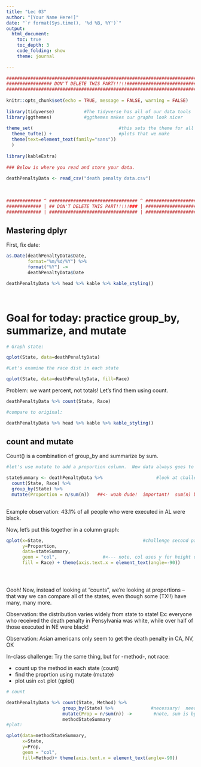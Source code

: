 ```yaml
---
title: "Lec 03"
author: "[Your Name Here!]"
date: "`r format(Sys.time(), '%d %B, %Y')`"
output: 
  html_document:
    toc: true
    toc_depth: 3
    code_folding: show
    theme: journal
  
---
```


```r
###########################################################################
################# DON'T DELETE THIS PART!!!!!##############################
###########################################################################
                                                                          #
knitr::opts_chunk$set(echo = TRUE, message = FALSE, warning = FALSE)      #
                                                                          #
library(tidyverse)           #The tidyverse has all of our data tools     #
library(ggthemes)            #ggthemes makes our graphs look nicer        #
                                                                          # 
theme_set(                                #this sets the theme for all    #
  theme_tufte() +                         #plots that we make             #
  theme(text=element_text(family="sans"))                                 #
  )                                                                       #
                                                                          #
library(kableExtra)                                                                          #
                                                                          #
### Below is where you read and store your data.                          #
                                                                          #
deathPenaltyData <- read_csv("death penalty data.csv")
                                                                          #
                                                                          #
                                                                          #
############# ^ ################################# ^ #######################
############# | ## DON'T DELETE THIS PART!!!!!### | #######################
############# | ################################# | #######################
```

## Mastering dplyr

First, fix date:

```r
as.Date(deathPenaltyData$Date, 
        format="%m/%d/%Y") %>% 
        format("%Y") ->
        deathPenaltyData$Date

deathPenaltyData %>% head %>% kable %>% kable_styling()




```


# Goal for today:  practice group_by, summarize, and mutate

```r
# Graph state:

qplot(State, data=deathPenaltyData)

#Let's examine the race dist in each state

qplot(State, data=deathPenaltyData, fill=Race)


```

Problem:  we want percent, not totals!  Let's find them using count.

```r


deathPenaltyData %>% count(State, Race)

#compare to original:

deathPenaltyData %>% head %>% kable %>% kable_styling()


```
## count and mutate

Count() is a combination of group_by and summarize by sum.


```r

#let's use mutate to add a proportion column.  New data always goes to end

stateSummary <- deathPenaltyData %>%                    #look at challenge below!
  count(State, Race) %>% 
  group_by(State) %>% 
  mutate(Proportion = n/sum(n))   ##<- woah dude!  important!  sum(n) by category
  

```

Example observation:  43.1% of all people who were executed in AL were black.  

Now, let's put this together in a column graph:

```r



qplot(x=State,                                     #challenge second part
      y=Proportion,
      data=stateSummary,
      geom = "col",                 #<--- note, col uses y for height of bar
      fill = Race) + theme(axis.text.x = element_text(angle=-90))





```


Oooh!  Now, instead of looking at "counts", we're looking at proportions -- that way we can compare all of the states, even though some (TX!!) have many, many more.

Observation:  the distribution varies widely from state to state!  Ex:  everyone who received the death penalty in Pensylvania was white, while over half of those executed in NE were black!

Observation:  Asian americans only seem to get the death penalty in CA, NV, OK


In-class challenge:  Try the same thing, but for -method-, not race:

- count up the method in each state  (count)
- find the proprtion using mutate   (mutate)
- plot usin `col` plot                (qplot)


```r
# count

deathPenaltyData %>% count(State, Method) %>%
                     group_by(State) %>%              #necessary!  need % in each state!
                     mutate(Prop = n/sum(n)) ->        #note, sum is by state, since group_by
                     methodStateSummary
#plot:

qplot(data=methodStateSummary,
      x=State,
      y=Prop,
      geom = "col",
      fill=Method)+ theme(axis.text.x = element_text(angle=-90))

```

